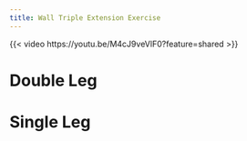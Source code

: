 ```yaml
---
title: Wall Triple Extension Exercise
---
```




{{< video https://youtu.be/M4cJ9veVlF0?feature=shared >}}



# Double Leg



# Single Leg